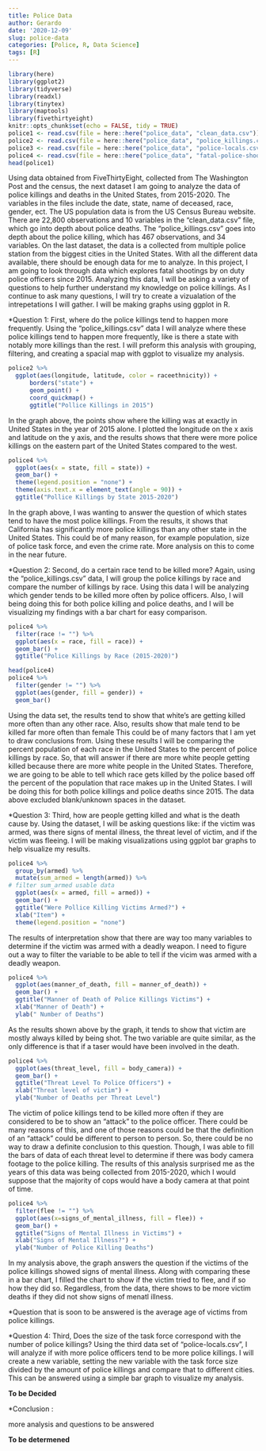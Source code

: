 ```yaml
---
title: Police Data
author: Gerardo
date: '2020-12-09'
slug: police-data
categories: [Police, R, Data Science]
tags: [R]
---
```

```r
library(here)
library(ggplot2)
library(tidyverse)
library(readxl)
library(tinytex)
library(maptools)
library(fivethirtyeight)
knitr::opts_chunk$set(echo = FALSE, tidy = TRUE)
police1 <- read.csv(file = here::here("police_data", "clean_data.csv"))
police2 <- read.csv(file = here::here("police_data", "police_killings.csv"))
police3 <- read.csv(file = here::here("police_data", "police-locals.csv"))
police4 <- read.csv(file = here::here("police_data", "fatal-police-shootings-data.csv"))
head(police1)
```
Using data obtained from FiveThirtyEight, collected from The Washington Post and the census, the next dataset I am going to analyze the data of police killings and deaths in the United States, from 2015-2020. The variables in the files include the date, state, name of deceased, race, gender, ect. The US population data is from the US Census Bureau website. There are 22,800 observations and 10 variables in the "clean_data.csv" file, which go into depth about police deaths. The "police_killings.csv" goes into depth about the police killing, which has 467 observations, and 34 variables. On the last dataset, the data is a collected from multiple police station from the biggest cities in the United States. With all the different data available, there should be enough data for me to analyze. 
In this project, I am going to look through data which explores fatal shootings by on duty police officers since 2015. Analyzing this data, I will be asking a variety of questions to help further understand my knowledge on police killings. As I continue to ask many questions, I will try to create a vizualation of the intrepetations I will gather. I will be making graphs using ggplot in R.

*Question 1: First, where do the police killings tend to happen more frequently. Using the "police_killings.csv" data I will analyze where these police killings tend to happen more frequently, like is there a state with notably more killings than the rest. I will preform this analysis with grouping, filtering, and creating a spacial map with ggplot to visualize my analysis.
```r
police2 %>%
  ggplot(aes(longitude, latitude, color = raceethnicity)) +
      borders("state") +
      geom_point() +
      coord_quickmap() +
      ggtitle("Pollice Killings in 2015")
```
In the graph above, the points show where the killing was at exactly in United States in the year of 2015 alone. I plotted the longitude on the x axis and latitude on the y axis, and the results shows that there were more police killings on the eastern part of the United States compared to the west.
```r
police4 %>%
  ggplot(aes(x = state, fill = state)) +
  geom_bar() +
  theme(legend.position = "none") +
  theme(axis.text.x = element_text(angle = 90)) +
  ggtitle("Pollice Killings by State 2015-2020")
```
In the graph above, I was wanting to answer the question of which states tend to have the most police killings. From the results, it shows that California has significantly more police killings than any other state in the United States. This could be of many reason, for example population, size of police task force, and even the crime rate. More analysis on this to come in the near future.


*Question 2: Second, do a certain race tend to be killed more? Again, using the "police_killings.csv" data, I will group the police killings by race and compare the number of killings by race. Using this data I will be analyzing which gender tends to be killed more often by police officers. Also, I will being doing this for both police killing and police deaths, and I will be visualizing my findings with a bar chart for easy comparison.
```r
police4 %>%
  filter(race != "") %>%
  ggplot(aes(x = race, fill = race)) +
  geom_bar() +
  ggtitle("Police Killings by Race (2015-2020)")
```
```r
head(police4)
police4 %>% 
  filter(gender != "") %>%
  ggplot(aes(gender, fill = gender)) +
  geom_bar()
```
Using the data set, the results tend to show that white's are getting killed more often than any other race. Also, results show that male tend to be killed far more often than female This could be of many factors that I am yet to draw conclusions from. Using these results I will be comparing the percent population of each race in the United States to the percent of police killings by race. So, that will answer if there are more white people getting killed because there are more white people in the United States. Therefore, we are going to be able to tell which race gets killed by the police based off the percent of the population that race makes up in the United States. I will be doing this for both police killings and police deaths since 2015. The data above excluded blank/unknown spaces in the dataset.

*Question 3: Third, how are people getting killed and what is the death cause by. Using the dataset, I will be asking questions like: if the victim was armed, was there signs of mental illness, the threat level of victim, and if the victim was fleeing. I will be making visualizations using ggplot bar graphs to help visualize my results.

```r
police4 %>%
  group_by(armed) %>%
  mutate(sum_armed = length(armed)) %>%
# filter sum_armed usable data 
  ggplot(aes(x = armed, fill = armed)) +
  geom_bar() +
  ggtitle("Were Pollice Killing Victims Armed?") +
  xlab("Item") +
  theme(legend.position = "none")
```
The results of interpretation show that there are way too many variables to determine if the victim was armed with a deadly weapon. I need to figure out a way to filter the variable to be able to tell if the vicim was armed with a deadly weapon.

```r
police4 %>%
  ggplot(aes(manner_of_death, fill = manner_of_death)) +
  geom_bar() +
  ggtitle("Manner of Death of Police Killings Victims") +
  xlab("Manner of Death") +
  ylab(" Number of Deaths")
```
As the results shown above by the graph, it tends to show that victim are mostly always killed by being shot. The two variable are quite similar, as the only difference is that if a taser would have been involved in the death.

```r
police4 %>%
  ggplot(aes(threat_level, fill = body_camera)) +
  geom_bar() +
  ggtitle("Threat Level To Police Officers") +
  xlab("Threat level of victim") +
  ylab("Number of Deaths per Threat Level")
```
The victim of police killings tend to be killed more often if they are considered to be to show an "attack" to the police officer. There could be many reasons of this, and one of those reasons could be that the definition of an "attack" could be different to person to person. So, there could be no way to draw a definite conclusion to this question. Though, I was able to fill the bars of data of each threat level to determine if there was body camera footage to the police killing. The results of this analysis surprised me as the years of this data was being collected from 2015-2020, which I would suppose that the majority of cops would have a body camera at that point of time.

```r
police4 %>%
  filter(flee != "") %>%
  ggplot(aes(x=signs_of_mental_illness, fill = flee)) +
  geom_bar() +
  ggtitle("Signs of Mental Illness in Victims") +
  xlab("Signs of Mental Illness?") +
  ylab("Number of Police Killing Deaths")
```
In my analysis above, the graph answers the question if the victims of the police killings showed signs of mental illness. Along with comparing these in a bar chart, I filled the chart to show if the victim tried to flee, and if so how they did so. Regardless, from the data, there shows to be more victim deaths if they did not show signs of menatl illness.

*Question that is soon to be answered is the average age of victims from police killings.

*Question 4: Third, Does the size of the task force correspond with the number of police killings? Using the third data set of "police-locals.csv", I will analyze if with more police officers tend to be more police killings. I will create a new variable, setting the new variable with the task force size divided by the amount of police killings and compare that to different cities. This can be answered using a simple bar graph to visualize my analysis.

**To be Decided**

*Conclusion :

more analysis and questions to be answered

**To be determened**

